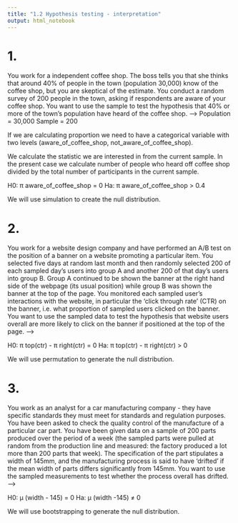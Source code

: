 ```yaml
---
title: "1.2 Hypothesis testing - interpretation"
output: html_notebook
---
```

# 1.
You work for a independent coffee shop. The boss tells you that she thinks that around 40% of people in the town (population 30,000) know of the coffee shop, but you are skeptical of the estimate. You conduct a random survey of 200 people in the town, asking if respondents are aware of your coffee shop. You want to use the sample to test the hypothesis that 40% or more of the town’s population have heard of the coffee shop.
-->
Population = 30,000
Sample = 200

If we are calculating proportion we need to have a categorical variable with two levels
(aware_of_coffee_shop, not_aware_of_coffee_shop).

We calculate the statistic we are interested in from the current sample. In the present case we calculate number of people who heard off coffee shop divided by the total number of participants in the current sample.

H0: π aware_of_coffee_shop = 0
Ha: π aware_of_coffee_shop > 0.4

We will use simulation to create the null distribution.

# 2.
You work for a website design company and have performed an A/B test on the position of a banner on a website promoting a particular item. You selected five days at random last month and then randomly selected 200 of each sampled day’s users into group A and another 200 of that day’s users into group B. Group A continued to be shown the banner at the right hand side of the webpage (its usual position) while group B was shown the banner at the top of the page. You monitored each sampled user’s interactions with the website, in particular the ‘click through rate’ (CTR) on the banner, i.e. what proportion of sampled users clicked on the banner. You want to use the sampled data to test the hypothesis that website users overall are more likely to click on the banner if positioned at the top of the page.
-->

H0: π top(ctr) - π right(ctr) = 0
Ha: π top(ctr) - π right(ctr) > 0

We will use permutation to generate the null distribution.

# 3.
You work as an analyst for a car manufacturing company - they have specific standards they must meet for standards and regulation purposes. You have been asked to check the quality control of the manufacture of a particular car part. You have been given data on a sample of 200 parts produced over the period of a week (the sampled parts were pulled at random from the production line and measured: the factory produced a lot more than 200 parts that week). The specification of the part stipulates a width of 145mm, and the manufacturing process is said to have ‘drifted’ if the mean width of parts differs significantly from 145mm. You want to use the sampled measurements to test whether the process overall has drifted.
-->

H0: μ (width - 145) = 0
Ha: μ (width -145) ≠ 0

We will use bootstrapping to generate the null distribution.